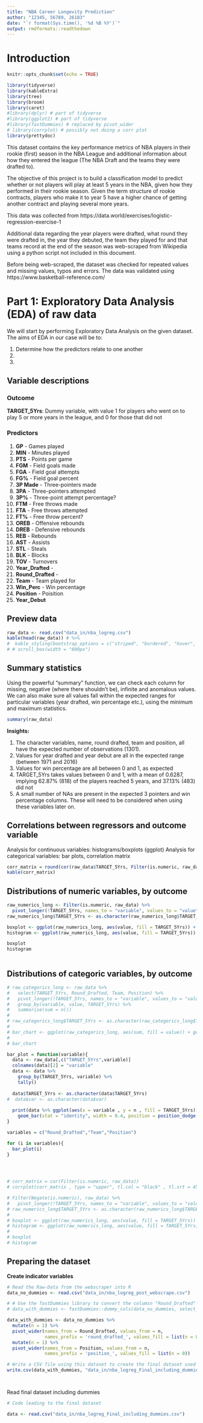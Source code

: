 ```yaml
---
title: "NBA Career Longevity Prediction"
author: "12345, 56789, 26183"
date: "`r format(Sys.time(), '%d %B %Y')`"
output: rmdformats::readthedown
---
```


# Introduction

```r
knitr::opts_chunk$set(echo = TRUE)

library(tidyverse)
library(kableExtra)
library(tree)
library(broom)
library(caret)
#library(dplyr) # part of tidyverse
#library(ggplot2) # part of tidyverse
#library(fastDummies) # replaced by pivot_wider 
# library(corrplot) # possibly not doing a corr plot
library(prettydoc)

```


This dataset contains the key performance metrics of NBA players in their rookie (first) season in the NBA League and additional information about how they entered the league (The NBA Draft and the teams they were drafted to).

The objective of this project is to build a classification model to predict whether or not players will play at least 5 years in the NBA, given how they performed in their rookie season. Given the term structure of rookie contracts, players who make it to year 5 have a higher chance of getting another contract and playing several more years.

This data was collected from https://data.world/exercises/logistic-regression-exercise-1

Additional data regarding the year players were drafted, what round they were drafted in, the year they debuted, the team they played for and that teams record at the end of the season was web-scraped from Wikipedia using a python script not included in this document.

Before being web-scraped, the dataset was checked for repeated values and missing values, typos and errors. The data was validated using https://www.basketball-reference.com/

# Part 1: Exploratory Data Analysis (EDA) of raw data

We will start by performing Exploratory Data Analysis on the given dataset.
The aims of EDA in our case will be to:

  1) Determine how the predictors relate to one another
  2) 
  3)

## Variable descriptions

### Outcome
**TARGET_5Yrs**: Dummy variable, with value 1 for players who went on to play 5 or more years in the league, and 0 for those that did not


### Predictors
  1) **GP**	- Games played		
  2) **MIN**	- Minutes played		
  3) **PTS**	- Points per game		
  4) **FGM**	- Field goals made		
  5) **FGA**	- Field goal attempts		
  6) **FG%**	- Field goal percent		
  7) **3P Made** - Three-pointers made		
  8) **3PA**	- Three-pointers attempted		
  9) **3P%**	- Three-point attempt percentage?		
  10) **FTM**	- Free throws made		
  11) **FTA**	- Free throws attempted		
  12) **FT%**	- Free throw percent?		
  13) **OREB**	- Offensive rebounds		
  14) **DREB**	- Defensive rebounds		
  15) **REB**	- Rebounds		
  16) **AST**	- Assists		
  17) **STL**	- Steals		
  18) **BLK**	- Blocks		
  19) **TOV**	- Turnovers		
  20) **Year_Drafted** - 			
  21) **Round_Drafted**	- 		
  22) **Team**	- Team played for		
  23) **Win_Perc**	- Win percentage		
  24) **Position**	- Poisition		
  25) **Year_Debut**	

## Preview data
```r
raw_data <- read.csv("data_in/nba_logreg.csv")
kable(head(raw_data)) # %>%
#  kable_styling(bootstrap_options = c("striped", "bordered", "hover", "condensed", "responsive")) 
# # scroll_box(width = "800px")
```

## Summary statistics

Using the powerful "summary" function, we can check each column for missing, negative (where there shouldn't be), infinite and anomalous values. We can also make sure all values fall within the expected ranges for particular variables (year drafted, win percentage etc.), using the minimum and maximum statistics. 

```r
summary(raw_data)
```

**Insights:**

  1) The character variables, name, round drafted, team and position, all have the expected number of observations (1301).
  2) Values for year drafted and year debut are all in the expected range (between 1971 and 2016)
  3) Values for win percentage are all between 0 and 1, as expected
  4) TARGET_5Yrs takes values between 0 and 1, with a mean of 0.6287, implying 62.87% (818) of the players reached 5 years, and 37.13% (483) did not
  5) A small number of NAs are present in the expected 3 pointers and win percentage columns. These will need to be considered when using these variables later on.


## Correlations between regressors and outcome variable
Analysis for continuous variables: histograms/boxplots (ggplot)
Analysis for categorical variables: bar plots, correlation matrix


```r
corr_matrix = round(cor(raw_data$TARGET_5Yrs, Filter(is.numeric, raw_data), use = "complete.obs"),2)
kable(corr_matrix)
```

## Distributions of numeric variables, by outcome

```r
raw_numerics_long <- Filter(is.numeric, raw_data) %>% 
  pivot_longer(!TARGET_5Yrs, names_to = "variable", values_to = "value")
raw_numerics_long$TARGET_5Yrs <- as.character(raw_numerics_long$TARGET_5Yrs)

boxplot <- ggplot(raw_numerics_long, aes(value, fill = TARGET_5Yrs)) + geom_boxplot() + facet_wrap(~variable, scales = "free")
histogram <- ggplot(raw_numerics_long, aes(value, fill = TARGET_5Yrs)) + geom_histogram() + facet_wrap(~variable, scales = "free")

boxplot
histogram
  
```

## Distributions of categoric variables, by outcome

```r
# raw_categorics_long <- raw_data %>% 
#   select(TARGET_5Yrs, Round_Drafted, Team, Position) %>%
#   pivot_longer(!TARGET_5Yrs, names_to = "variable", values_to = "value") %>% 
#   group_by(variable, value, TARGET_5Yrs) %>% 
#   summarise(sum = n())
# 
# raw_categorics_long$TARGET_5Yrs <- as.character(raw_categorics_long$TARGET_5Yrs)
# 
# bar_chart <- ggplot(raw_categorics_long, aes(sum, fill = value)) + geom_bar() + facet_wrap(~variable, scales = "free")  
# 
# bar_chart

bar_plot = function(variable){
  data <- raw_data[,c("TARGET_5Yrs",variable)] 
  colnames(data)[2] = "variable"
  data <- data %>%
    group_by(TARGET_5Yrs, variable) %>%
    tally()
  
  data$TARGET_5Yrs <- as.character(data$TARGET_5Yrs)
#  data$var <- as.character(data$var)
  
  print(data %>% ggplot(aes(x = variable , y = n , fill = TARGET_5Yrs))+
    geom_bar(stat = "identity", width = 0.4, position = position_dodge(width = 0.5)))
}

variables = c("Round_Drafted","Team","Position")

for (i in variables){
  bar_plot(i)
}  


  
```

```r



# corr_matrix = cor(Filter(is.numeric, raw_data))
# corrplot(corr_matrix , type = "upper", tl.col = "black" , tl.srt = 45)

```

```r
# Filter(Negate(is.numeric), raw_data) %>%
#   pivot_longer(!TARGET_5Yrs, names_to = "variable", values_to = "value")
# raw_numerics_long$TARGET_5Yrs <- as.character(raw_numerics_long$TARGET_5Yrs)
# 
# boxplot <- ggplot(raw_numerics_long, aes(value, fill = TARGET_5Yrs)) + geom_boxplot() + facet_wrap(~variable, scales = "free")
# histogram <- ggplot(raw_numerics_long, aes(value, fill = TARGET_5Yrs)) + geom_histogram() + facet_wrap(~variable, scales = "free")
# 
# boxplot
# histogram
```

## Preparing the dataset
**Create indicator variables**


```r
# Read the Raw-Data from the webscraper into R
data_no_dummies <- read.csv("data_in/nba_logreg_post_webscrape.csv")

# # Use the fastDummies library to convert the columsn "Round_Drafted" and "Position" into their own respective indicator variables
# data_with_dummies <- fastDummies::dummy_cols(data_no_dummies, select_columns = c("Round_Drafted", "Position"), remove_selected_columns = TRUE)

data_with_dummies <- data_no_dummies %>% 
  mutate(n = 1) %>% 
  pivot_wider(names_from = Round_Drafted, values_from = n,
              names_prefix = 'round_drafted_', values_fill = list(n = 0)) %>% 
  mutate(n = 1) %>% 
  pivot_wider(names_from = Position, values_from = n,
              names_prefix = 'position_', values_fill = list(n = 0))

# Write a CSV file using this dataset to create the final dataset used for analysis
write.csv(data_with_dummies, "data_in/nba_logreg_Final_including_dummies.csv", row.names = FALSE)




```

Read final dataset including dummies
```r
# Code leading to the final dataset

data <- read.csv("data_in/nba_logreg_Final_including_dummies.csv")
```
